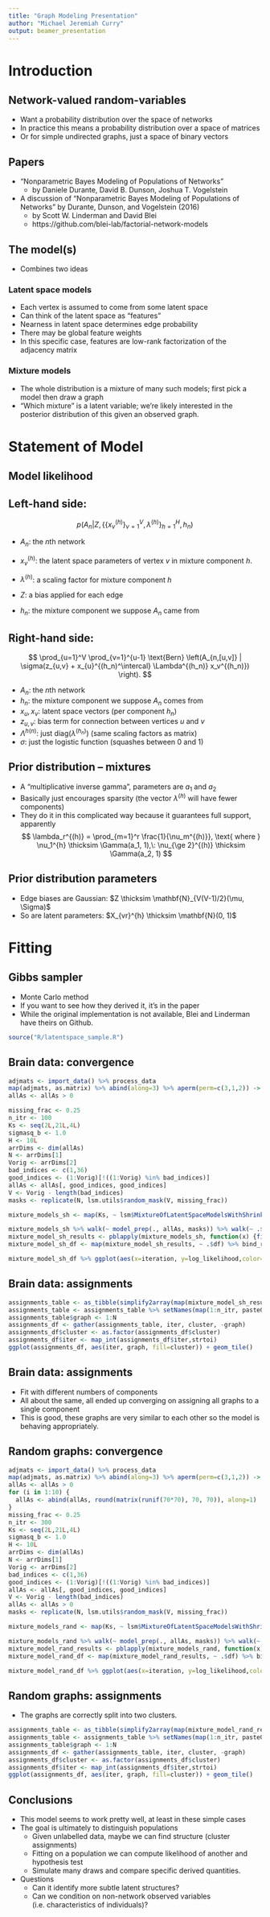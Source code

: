 ```yaml
---
title: "Graph Modeling Presentation"
author: "Michael Jeremiah Curry"
output: beamer_presentation
---
```


# Introduction

## Network-valued random-variables

- Want a probability distribution over the space of networks
- In practice this means a probability distribution over a space of matrices
- Or for simple undirected graphs, just a space of binary vectors

## Papers

- "Nonparametric Bayes Modeling of Populations of Networks"
  - by Daniele Durante, David B. Dunson, Joshua T. Vogelstein
- A discussion of "Nonparametric Bayes Modeling of Populations of Networks" by Durante, Dunson, and Vogelstein (2016)
  - by Scott W. Linderman and David Blei
  - https://github.com/blei-lab/factorial-network-models

## The model(s)

- Combines two ideas

### Latent space models

- Each vertex is assumed to come from some latent space
- Can think of the latent space as "features"
- Nearness in latent space determines edge probability
- There may be global feature weights
- In this specific case, features are low-rank factorization of the adjacency matrix

### Mixture models

- The whole distribution is a mixture of many such models; first pick a model then draw a graph
- "Which mixture" is a latent variable; we're likely interested in the posterior distribution of this given an observed graph.

# Statement of Model

## Model likelihood

\begin{align*}
 &p \left(A_n |
    Z, \{\{x_v^{(h)}\}_{v=1}^V,
  \lambda^{(h)}\}_{h=1}^H, h_n \right) 
  =\\ &\prod_{u=1}^V \prod_{v=1}^{u-1}
  \text{Bern} \left(A_{n,[u,v]} |
    \sigma(z_{u,v} + x_{u}^{(h_n)^\intercal} \Lambda^{(h_n)} x_v^{(h_n)}) \right)
\end{align*}

## Left-hand side:

$$
p \left(A_n | Z, \{\{x_v^{(h)}\}_{v=1}^V, \lambda^{(h)}\}_{h=1}^H, h_n \right) 
$$

- $A_n$: the $n$th network

- $x_v^{(h)}$: the latent space parameters of vertex $v$ in mixture component $h$.
- $\lambda^{(h)}$: a scaling factor for mixture component $h$
- $Z$: a bias applied for each edge
- $h_n$: the mixture component we suppose $A_n$ came from

## Right-hand side:

$$
\prod_{u=1}^V \prod_{v=1}^{u-1}
  \text{Bern} \left(A_{n,[u,v]} |
    \sigma(z_{u,v} + x_{u}^{(h_n)^\intercal} \Lambda^{(h_n)} x_v^{(h_n)}) \right).
$$
    
- $A_n$: the $n$th network
- $h_n$: the mixture component we suppose $A_n$ comes from
- $x_u, x_v$: latent space vectors (per component $h_n$)
- $z_{u,v}$: bias term for connection between vertices $u$ and $v$
- $\Lambda^{h(n)}$: just $\text{diag}(\lambda^{(h_n)})$ (same scaling factors as matrix)
- $\sigma$: just the logistic function (squashes between 0 and 1)

## Prior distribution -- mixtures

- A "multiplicative inverse gamma", parameters are $a_1$ and $a_2$
- Basically just encourages sparsity (the vector $\lambda^{(h)}$ will have fewer components)
- They do it in this complicated way because it guarantees full support, apparently
$$
\lambda_r^{(h)} = \prod_{m=1}^r \frac{1}{\nu_m^{(h)}}, \text{ where } \nu_1^{h} \thicksim \Gamma(a_1, 1),\: \nu_{\ge 2}^{(h)} \thicksim \Gamma(a_2, 1)
$$

## Prior distribution parameters

- Edge biases are Gaussian: $Z \thicksim \mathbf{N}_{V(V-1)/2}(\mu, \Sigma)$
- So are latent parameters: $X_{vr}^{h} \thicksim \mathbf{N}(0, 1)$

# Fitting

## Gibbs sampler

- Monte Carlo method
- If you want to see how they derived it, it's in the paper
- While the original implementation is not available, Blei and Linderman have theirs on Github.

```r
source("R/latentspace_sample.R")
```

## Brain data: convergence

```r
adjmats <- import_data() %>% process_data
map(adjmats, as.matrix) %>% abind(along=3) %>% aperm(perm=c(3,1,2)) -> allAs
allAs <- allAs > 0
```

```r
missing_frac <- 0.25
n_itr <- 100
Ks <- seq(2L,21L,4L)
sigmasq_b <- 1.0
H <- 10L
arrDims <- dim(allAs)
N <- arrDims[1]
Vorig <- arrDims[2]
bad_indices <- c(1,36)
good_indices <- (1:Vorig)[!((1:Vorig) %in% bad_indices)]
allAs <- allAs[, good_indices, good_indices]
V <- Vorig - length(bad_indices)
masks <- replicate(N, lsm.utils$random_mask(V, missing_frac))
```

```r
mixture_models_sh <- map(Ks, ~ lsm$MixtureOfLatentSpaceModelsWithShrinkage(V, .*H, H=H, sigmasq_b=sigmasq_b, sigmasq_prior_prms=dict(a1=2.5, a2=3.5), name=paste0("mixture_shrinkage", .)))

mixture_models_sh %>% walk(~ model_prep(., allAs, masks)) %>% walk(~ .$initialize)
mixture_model_sh_results <- pblapply(mixture_models_sh, function(x) {fit_model(x, n_iter=n_itr, progress_bar=FALSE)})
mixture_model_sh_df <- map(mixture_model_sh_results, ~ .$df) %>% bind_rows
```

```r
mixture_model_sh_df %>% ggplot(aes(x=iteration, y=log_likelihood,color=name)) + geom_line()
```

## Brain data: assignments

```r
assignments_table <- as_tibble(simplify2array(map(mixture_model_sh_results[[4]]$model, ~ .$hs)))
assignments_table <- assignments_table %>% setNames(map(1:n_itr, paste0))
assignments_table$graph <- 1:N
assignments_df <- gather(assignments_table, iter, cluster, -graph)
assignments_df$cluster <- as.factor(assignments_df$cluster)
assignments_df$iter <- map_int(assignments_df$iter,strtoi)
ggplot(assignments_df, aes(iter, graph, fill=cluster)) + geom_tile()
```

## Brain data: assignments

- Fit with different numbers of components
- All about the same, all ended up converging on assigning all graphs to a single component
- This is good, these graphs are very similar to each other so the model is behaving appropriately.

## Random graphs: convergence
```r
adjmats <- import_data() %>% process_data
map(adjmats, as.matrix) %>% abind(along=3) %>% aperm(perm=c(3,1,2)) -> allAs
allAs <- allAs > 0
for (i in 1:10) {
  allAs <- abind(allAs, round(matrix(runif(70*70), 70, 70)), along=1)
}
missing_frac <- 0.25
n_itr <- 300
Ks <- seq(2L,21L,4L)
sigmasq_b <- 1.0
H <- 10L
arrDims <- dim(allAs)
N <- arrDims[1]
Vorig <- arrDims[2]
bad_indices <- c(1,36)
good_indices <- (1:Vorig)[!((1:Vorig) %in% bad_indices)]
allAs <- allAs[, good_indices, good_indices]
V <- Vorig - length(bad_indices)
allAs <- allAs > 0
masks <- replicate(N, lsm.utils$random_mask(V, missing_frac))
```

```r

mixture_models_rand <- map(Ks, ~ lsm$MixtureOfLatentSpaceModelsWithShrinkage(V, .*H, H=H, sigmasq_b=sigmasq_b, sigmasq_prior_prms=dict(a1=2.5, a2=3.5), name=paste0("mixture_rand", .)))

mixture_models_rand %>% walk(~ model_prep(., allAs, masks)) %>% walk(~ .$initialize)
mixture_model_rand_results <- pblapply(mixture_models_rand, function(x) {fit_model(x, n_iter=n_itr, progress_bar=FALSE)})
mixture_model_rand_df <- map(mixture_model_rand_results, ~ .$df) %>% bind_rows
```


```r
mixture_model_rand_df %>% ggplot(aes(x=iteration, y=log_likelihood,color=name)) + geom_line()
```

## Random graphs: assignments

- The graphs are correctly split into two clusters.

```r
assignments_table <- as_tibble(simplify2array(map(mixture_model_rand_results[[4]]$model, ~ .$hs)))
assignments_table <- assignments_table %>% setNames(map(1:n_itr, paste0))
assignments_table$graph <- 1:N
assignments_df <- gather(assignments_table, iter, cluster, -graph)
assignments_df$cluster <- as.factor(assignments_df$cluster)
assignments_df$iter <- map_int(assignments_df$iter,strtoi)
ggplot(assignments_df, aes(iter, graph, fill=cluster)) + geom_tile()
```


## Conclusions

- This model seems to work pretty well, at least in these simple cases
- The goal is ultimately to distinguish populations
  - Given unlabelled data, maybe we can find structure (cluster assignments)
  - Fitting on a population we can compute likelihood of another and hypothesis test
  - Simulate many draws and compare specific derived quantities.
- Questions
  - Can it identify more subtle latent structures?
  - Can we condition on non-network observed variables (i.e. characteristics of individuals)?
